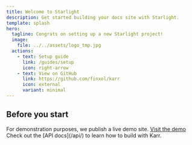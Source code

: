 ```yaml
---
title: Welcome to Starlight
description: Get started building your docs site with Starlight.
template: splash
hero:
  tagline: Congrats on setting up a new Starlight project!
  image:
    file: ../../assets/logo_tmp.jpg
  actions:
    - text: Setup guide
      link: /guides/setup
      icon: right-arrow
    - text: View on GitHub
      link: https://github.com/finxol/karr
      icon: external
      variant: minimal
---
```



## Before you start

<CardGrid stagger>
	<Card title="Live demo" icon="rocket">
	   For demonstration purposes, we publish a live demo site.
	   <a href="https://karr.finxol.io" target="_blank" rel="noopener noreferrer">Visit the demo</a>
	</Card>
	<Card title="Are you a developer?" icon="add-document">
		Check out the [API docs](/api/) to learn how to build with Karr.
	</Card>
</CardGrid>
